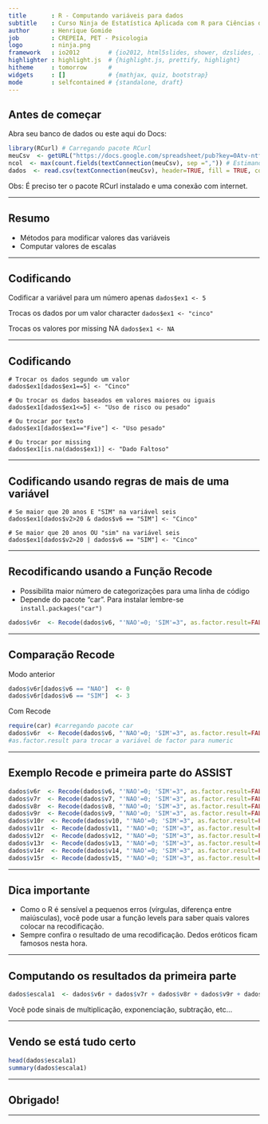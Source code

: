 ```yaml
---
title       : R - Computando variáveis para dados
subtitle    : Curso Ninja de Estatística Aplicada com R para Ciências da Saúde
author      : Henrique Gomide
job         : CREPEIA, PET - Psicologia
logo        : ninja.png 
framework   : io2012        # {io2012, html5slides, shower, dzslides, ...}
highlighter : highlight.js  # {highlight.js, prettify, highlight}
hitheme     : tomorrow      # 
widgets     : []            # {mathjax, quiz, bootstrap}
mode        : selfcontained # {standalone, draft}
---
```


## Antes de começar

Abra seu banco de dados ou este aqui do Docs:
```r
library(RCurl) # Carregando pacote RCurl
meuCsv  <- getURL("https://docs.google.com/spreadsheet/pub?key=0Atv-ntf9TI4edFpMalBzelZxa1dxZFByR29FVUFjM3c&single=true&gid=1&output=csv")  #salvando o link para a planilha do Google
ncol  <- max(count.fields(textConnection(meuCsv), sep =",")) # Estimando o número de colunas da tabela
dados  <- read.csv(textConnection(meuCsv), header=TRUE, fill = TRUE, col.names = paste0("v", seq_len(ncol)), na.strings = c("NA",""))

```
Obs: É preciso ter o pacote RCurl instalado e uma conexão com internet.

---

## Resumo
* Métodos para modificar valores das variáveis
* Computar valores de escalas

---

## Codificando

Codificar a variável para um número apenas
```dados$ex1 <- 5```

Trocas os dados por um valor character
```dados$ex1 <- "cinco"```

Trocas os valores por missing NA
```dados$ex1 <- NA```

---


## Codificando

```
# Trocar os dados segundo um valor
dados$ex1[dados$ex1==5] <- "Cinco"

# Ou trocar os dados baseados em valores maiores ou iguais
dados$ex1[dados$ex1<=5] <- "Uso de risco ou pesado"

# Ou trocar por texto
dados$ex1[dados$ex1=="Five"] <- "Uso pesado"

# Ou trocar por missing
dados$ex1[is.na(dados$ex1)] <- "Dado Faltoso"
```

---

## Codificando usando regras de mais de uma variável

```
# Se maior que 20 anos E "SIM" na variável seis
dados$ex1[dados$v2>20 & dados$v6 == "SIM"] <- "Cinco"

# Se maior que 20 anos OU "sim" na variável seis
dados$ex1[dados$v2>20 | dados$v6 == "SIM"] <- "Cinco"

```

---

## Recodificando usando a Função Recode
* Possibilita maior número de categorizações para uma linha de código
* Depende do pacote "car". Para instalar lembre-se `install.packages("car")`

```r
dados$v6r  <- Recode(dados$v6, "'NAO'=0; 'SIM'=3", as.factor.result=FALSE)
```

---

## Comparação Recode
Modo anterior
```r
dados$v6r[dados$v6 == "NAO"]  <- 0
dados$v6r[dados$v6 == "SIM"]  <- 3
```

Com Recode
```r
require(car) #carregando pacote car
dados$v6r  <- Recode(dados$v6, "'NAO'=0; 'SIM'=3", as.factor.result=FALSE)
#as.factor.result para trocar a variável de factor para numeric
```

---

## Exemplo Recode e primeira parte do ASSIST

```r
dados$v6r  <- Recode(dados$v6, "'NAO'=0; 'SIM'=3", as.factor.result=FALSE)
dados$v7r  <- Recode(dados$v7, "'NAO'=0; 'SIM'=3", as.factor.result=FALSE)
dados$v8r  <- Recode(dados$v8, "'NAO'=0; 'SIM'=3", as.factor.result=FALSE)
dados$v9r  <- Recode(dados$v9, "'NAO'=0; 'SIM'=3", as.factor.result=FALSE)
dados$v10r  <- Recode(dados$v10, "'NAO'=0; 'SIM'=3", as.factor.result=FALSE)
dados$v11r  <- Recode(dados$v11, "'NAO'=0; 'SIM'=3", as.factor.result=FALSE)
dados$v12r  <- Recode(dados$v12, "'NAO'=0; 'SIM'=3", as.factor.result=FALSE)
dados$v13r  <- Recode(dados$v13, "'NAO'=0; 'SIM'=3", as.factor.result=FALSE)
dados$v14r  <- Recode(dados$v14, "'NAO'=0; 'SIM'=3", as.factor.result=FALSE)
dados$v15r  <- Recode(dados$v15, "'NAO'=0; 'SIM'=3", as.factor.result=FALSE)
```

---

## Dica importante

* Como o R é sensível a pequenos erros (vírgulas, diferença entre maiúsculas), você pode usar a função levels para saber quais valores colocar na recodificação.
* Sempre confira o resultado de uma recodificação. Dedos eróticos ficam famosos nesta hora.

---

## Computando os resultados da primeira parte

```r
dados$escala1  <- dados$v6r + dados$v7r + dados$v8r + dados$v9r + dados$v10r + dados$v11r + dados$v12r + dados$v13r + dados$v14r + dados$v15r
```

Você pode sinais de multiplicação, exponenciação, subtração, etc...

---

## Vendo se está tudo certo

```r
head(dados$escala1)
summary(dados$escala1)
```

---

## Obrigado!


----